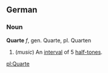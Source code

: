 == German ==
=== Noun ===
'''Quarte''' ''f'', gen. Quarte, pl. Quarten

# (''music'') An [[interval]] of 5 [[half-tone]]s.

[[pl:Quarte]]